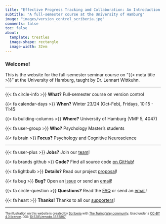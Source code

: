 ```yaml
---
title: "Effective Progress Tracking and Collaboration: An Introduction to Version Control of Code and Data"
subtitle: "A full-semester course at the University of Hamburg"
image: "images/version_control_scriberia.jpg"
comments: false
toc: false
about:
  template: trestles
  image-shape: rectangle
  image-width: 32em
---
```


### Welcome!

This is the website for the full-semester seminar course on "{{< meta title >}}" at the University of Hamburg, taught by Dr. Lennart Wittkuhn.

---

{{< fa circle-info >}} **What?** Full-semester course on version control

{{< fa calendar-days >}} **When?** Winter 23/24 (Oct-Feb), Fridays, 10:15 - 11:45

{{< fa building-columns >}} **Where?** University of Hamburg (VMP 5, 4047)

{{< fa user-group >}} **Who?** Psychology Master's students

{{< fa brain >}} **Focus?** Psychology and Cognitive Neuroscience

---

{{< fa user-plus >}} **Jobs?** Join our [team](team.qmd){target="_self"}!

{{< fa brands github >}} **Code?** Find all source code [on GitHub]({{< var links.github >}})!

{{< fa lightbulb >}} **Details?** Read our project [proposal]({{< var links.proposal >}})!

{{< fa bug >}} **Bug?** Open an [issue]({{< var links.issues >}})  or send an [email]({{< var links.email >}}){target="_blank"}!

{{< fa circle-question >}} **Questions?** Read the [FAQ](faq.qmd){target="_self"} or send an [email]({{< var links.email >}}){target="_blank"}!

{{< fa heart >}} **Thanks!** Thanks to all our [supporters](acknowledgements.qmd){target="_self"}!

---

::: {style="font-size: 70%;"}
The illustration on this website is created by [Scriberia](https://www.scriberia.com/) with [The Turing Way community](https://the-turing-way.netlify.app/welcome). Used under a [CC-BY 4.0 licence](https://creativecommons.org/licenses/by/4.0/). DOI: [10.5281/zenodo.3332807](https://doi.org/10.5281/zenodo.3695300)
:::